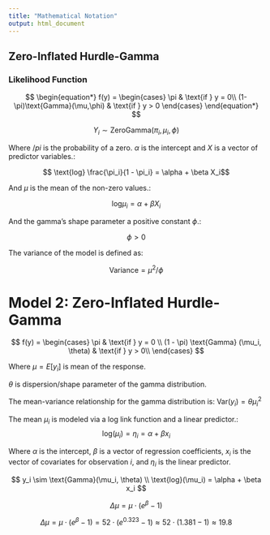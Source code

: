 ```yaml
---
title: "Mathematical Notation"
output: html_document
---
```


## Zero-Inflated Hurdle-Gamma

### Likelihood Function

$$
\begin{equation*}
    f(y) = \begin{cases}
        \pi & \text{if } y = 0\\
        (1-\pi)\text{Gamma}(\mu,\phi) & \text{if } y > 0
    \end{cases}
\end{equation*}
$$

$$ Y_i \sim \text{ZeroGamma}(\pi_i, \mu_i, \phi)$$

Where $/pi$ is the probability of a zero. $\alpha$ is the intercept and $X$ is a vector of predictor variables.:

$$ \text{log} \frac{\pi_i}{1 - \pi_i} = \alpha + \beta X_i$$

And $\mu$ is the mean of the non-zero values.: 

$$ \text{log}\mu_i = \alpha + \beta X_i$$

And the gamma's shape parameter a positive constant $\phi$.: 

$$ \phi > 0 $$

The variance of the model is defined as:

$$ \text{Variance} = \mu^2 / \phi$$



# Model 2: Zero-Inflated Hurdle-Gamma

$$ f(y) = 
  \begin{cases}
      \pi & \text{if } y = 0 \\
      (1 - \pi) \text{Gamma} (\mu_i, \theta) & \text{if } y > 0\\
  \end{cases} $$
  
Where $\mu = E[y_i]$ is mean of the response.  

$\theta$ is dispersion/shape parameter of the gamma distribution.   
  
The mean-variance relationship for the gamma distribution is: $\text{Var}(y_i) = \theta \mu_i^2$

The mean $\mu_i$ is modeled via a log link function and a linear predictor.:
$$\text{log}(\mu_i) = \eta_i =  \alpha + \beta x_i $$

Where $\alpha$ is the intercept, $\beta$ is a vector of regression coefficients, $x_i$ is the vector of covariates for observation $i$, and $\eta_i$ is the linear predictor.

$$
y_i \sim \text{Gamma}(\mu_i, \theta) \\ 
\text{log}(\mu_i) = \alpha + \beta x_i 
$$

$$ \Delta \mu = \mu \cdot \left( e^{\beta} - 1 \right) $$

$$ \Delta \mu = \mu \cdot \left( e^{\beta} - 1 \right) = 52 \cdot \left( e^{0.323} - 1 \right) \approx 52 \cdot \left( 1.381 - 1  \right) \approx 19.8 $$


